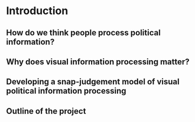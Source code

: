 # Introduction {#sec-1}

## How do we think people process political information?

## Why does visual information processing matter?

## Developing a snap-judgement model of visual political information processing

## Outline of the project
